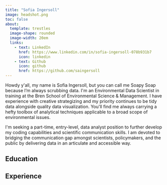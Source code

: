 ```yaml
---
title: "Sofia Ingersoll"
image: headshot.png
toc: false
about:
  template: trestles
  image-shape: rounded
  image-width: 20em
  links: 
    - text: LinkedIn
      href: https://www.linkedin.com/in/sofia-ingersoll-078b931b7
      icon: linkedin
    - text: Github
      icon: github
      href: https://github.com/saingersoll
---
```


Howdy y\'all, my name is Sofia Ingersoll, but you can call me Soapy Soap because I'm always scrubbing data. I\'m an Environmental Data Scientist in training at the Bren School of Environmental Science & Management. I have experience with creative strategizing and my priority continues to be tidy data alongside quality data visualization. You\'ll find me always carrying a hefty toolbox of analytical techniques applicable to a broad scope of environmental issues.

I\'m seeking a part-time, entry-level, data analyst position to further develop my coding capabilities and scientific communication skills. I am devoted to bridging the communication gap amongst scientists, policymakers, and the public by delivering data in an articulate and accessible way.

## Education

## Experience
